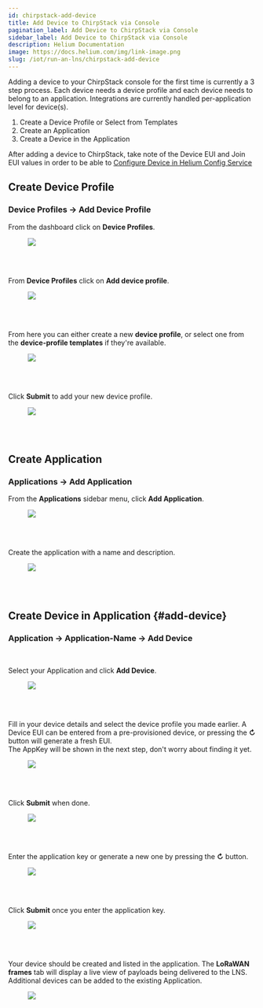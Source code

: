 ```yaml
---
id: chirpstack-add-device
title: Add Device to ChirpStack via Console
pagination_label: Add Device to ChirpStack via Console
sidebar_label: Add Device to ChirpStack via Console
description: Helium Documentation
image: https://docs.helium.com/img/link-image.png
slug: /iot/run-an-lns/chirpstack-add-device
---
```



Adding a device to your ChirpStack console for the first time is currently a 3 step process. Each
device needs a device profile and each device needs to belong to an application. Integrations are
currently handled per-application level for device(s).

1.  Create a Device Profile or Select from Templates
2.  Create an Application
3.  Create a Device in the Application

After adding a device to ChirpStack, take note of the Device EUI and Join EUI values in order to be
able to
[Configure Device in Helium Config Service](/iot/run-an-lns/configure-routing-rules#configure-device-in-helium-config-service)

## Create Device Profile

### Device Profiles -> Add Device Profile

From the dashboard click on **Device Profiles**.

<figure className="screensnippet-wrapper">
  <img
    className="add-shadow add-shadow-margin add-border-radius"
    style={{ width: '100%', maxHeight: 'initial' }}
    src={useBaseUrl('/img/open-lns/chirpstack/chirpstack_001_dashboard.jpg')}
  />
</figure>
<br />
<br />

From **Device Profiles** click on **Add device profile**.

<figure className="screensnippet-wrapper">
  <img
    className="add-shadow add-shadow-margin add-border-radius"
    style={{ width: '100%', maxHeight: 'initial' }}
    src={useBaseUrl('/img/open-lns/chirpstack/chirpstack_002_device_profile.jpg')}
  />
</figure>
<br />
<br />

From here you can either create a new **device profile**, or select one from the **device-profile
templates** if they're available.

<figure className="screensnippet-wrapper">
  <img
    className="add-shadow add-shadow-margin add-border-radius"
    style={{ width: '100%', maxHeight: 'initial' }}
    src={useBaseUrl('/img/open-lns/chirpstack/chirpstack_003_device_profile.jpg')}
  />
</figure>
<br />
<br />

Click **Submit** to add your new device profile.

<figure className="screensnippet-wrapper">
  <img
    className="add-shadow add-shadow-margin add-border-radius"
    style={{ width: '100%', maxHeight: 'initial' }}
    src={useBaseUrl('/img/open-lns/chirpstack/chirpstack_004_device_profile.jpg')}
  />
</figure>
<br />
<br />

## Create Application

### Applications -> Add Application

From the **Applications** sidebar menu, click **Add Application**.

<figure className="screensnippet-wrapper">
  <img
    className="add-shadow add-shadow-margin add-border-radius"
    style={{ width: '100%', maxHeight: 'initial' }}
    src={useBaseUrl('/img/open-lns/chirpstack/chirpstack_005_application.jpg')}
  />
</figure>
<br />
<br />

Create the application with a name and description.

<figure className="screensnippet-wrapper">
  <img
    className="add-shadow add-shadow-margin add-border-radius"
    style={{ width: '100%', maxHeight: 'initial' }}
    src={useBaseUrl('/img/open-lns/chirpstack/chirpstack_006_application.jpg')}
  />
</figure>
<br />
<br />

## Create Device in Application {#add-device}

### Application -> Application-Name -> Add Device

<br />

Select your Application and click **Add Device**.

<figure className="screensnippet-wrapper">
  <img
    className="add-shadow add-shadow-margin add-border-radius"
    style={{ width: '100%', maxHeight: 'initial' }}
    src={useBaseUrl('/img/open-lns/chirpstack/chirpstack_007_add_device.jpg')}
  />
</figure>
<br />
<br />

Fill in your device details and select the device profile you made earlier. A Device EUI can be
entered from a pre-provisioned device, or pressing the **↻** button will generate a fresh EUI.  
The AppKey will be shown in the next step, don't worry about finding it yet.

<figure className="screensnippet-wrapper">
  <img
    className="add-shadow add-shadow-margin add-border-radius"
    style={{ width: '100%', maxHeight: 'initial' }}
    src={useBaseUrl('/img/open-lns/chirpstack/chirpstack_008_add_device.jpg')}
  />
</figure>
<br />
<br />

Click **Submit** when done.

<figure className="screensnippet-wrapper">
  <img
    className="add-shadow add-shadow-margin add-border-radius"
    style={{ width: '100%', maxHeight: 'initial' }}
    src={useBaseUrl('/img/open-lns/chirpstack/chirpstack_009_add_device.jpg')}
  />
</figure>
<br />
<br />

Enter the application key or generate a new one by pressing the **↻** button.

<figure className="screensnippet-wrapper">
  <img
    className="add-shadow add-shadow-margin add-border-radius"
    style={{ width: '100%', maxHeight: 'initial' }}
    src={useBaseUrl('/img/open-lns/chirpstack/chirpstack_010_add_device.jpg')}
  />
</figure>
<br />
<br />

Click **Submit** once you enter the application key.

<figure className="screensnippet-wrapper">
  <img
    className="add-shadow add-shadow-margin add-border-radius"
    style={{ width: '100%', maxHeight: 'initial' }}
    src={useBaseUrl('/img/open-lns/chirpstack/chirpstack_011_add_device.jpg')}
  />
</figure>
<br />
<br />

Your device should be created and listed in the application. The **LoRaWAN frames** tab will display
a live view of payloads being delivered to the LNS.  
Additional devices can be added to the existing Application.

<figure className="screensnippet-wrapper">
  <img
    className="add-shadow add-shadow-margin add-border-radius"
    style={{ width: '100%', maxHeight: 'initial' }}
    src={useBaseUrl('/img/open-lns/chirpstack/chirpstack_012_add_device.jpg')}
  />
</figure>
<br />
